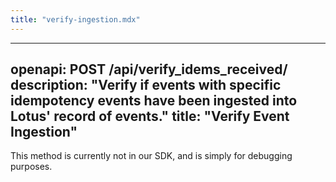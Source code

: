 ```yaml
---
title: "verify-ingestion.mdx"
---
```


---
openapi: POST /api/verify_idems_received/
description: "Verify if events with specific idempotency events have been ingested into Lotus' record of events."
title: "Verify Event Ingestion"
---

This method is currently not in our SDK, and is simply for debugging purposes.

